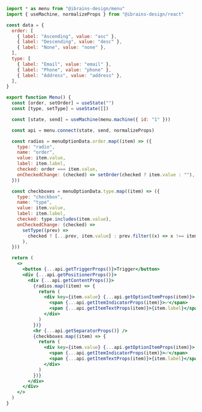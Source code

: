 ```jsx
import * as menu from "@ibrains-design/menu"
import { useMachine, normalizeProps } from "@ibrains-design/react"

const data = {
  order: [
    { label: "Ascending", value: "asc" },
    { label: "Descending", value: "desc" },
    { label: "None", value: "none" },
  ],
  type: [
    { label: "Email", value: "email" },
    { label: "Phone", value: "phone" },
    { label: "Address", value: "address" },
  ],
}

export function Menu() {
  const [order, setOrder] = useState("")
  const [type, setType] = useState([])

  const [state, send] = useMachine(menu.machine({ id: "1" }))

  const api = menu.connect(state, send, normalizeProps)

  const radios = menuOptionData.order.map((item) => ({
    type: "radio",
    name: "order",
    value: item.value,
    label: item.label,
    checked: order === item.value,
    onCheckedChange: (checked) => setOrder(checked ? item.value : ""),
  }))

  const checkboxes = menuOptionData.type.map((item) => ({
    type: "checkbox",
    name: "type",
    value: item.value,
    label: item.label,
    checked: type.includes(item.value),
    onCheckedChange: (checked) =>
      setType((prev) =>
        checked ? [...prev, item.value] : prev.filter((x) => x !== item.value),
      ),
  }))

  return (
    <>
      <button {...api.getTriggerProps()}>Trigger</button>
      <div {...api.getPositionerProps()}>
        <div {...api.getContentProps()}>
          {radios.map((item) => {
            return (
              <div key={item.value} {...api.getOptionItemProps(item)}>
                <span {...api.getItemIndicatorProps(item)}>✅</span>
                <span {...api.getItemTextProps(item)}>{item.label}</span>
              </div>
            )
          })}
          <hr {...api.getSeparatorProps()} />
          {checkboxes.map((item) => {
            return (
              <div key={item.value} {...api.getOptionItemProps(item)}>
                <span {...api.getItemIndicatorProps(item)}>✅</span>
                <span {...api.getItemTextProps(item)}>{item.label}</span>
              </div>
            )
          })}
        </div>
      </div>
    </>
  )
}
```
